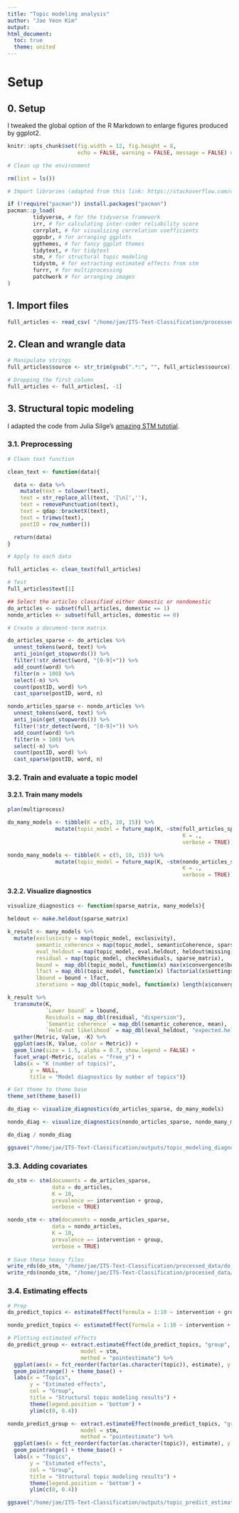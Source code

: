 ```yaml
---
title: "Topic modeling analysis"
author: "Jae Yeon Kim"
output:
html_document:
  toc: true
  theme: united
---
```


# Setup

## 0. Setup

I tweaked the global option of the R Markdown to enlarge figures produced by ggplot2.

```r
knitr::opts_chunk$set(fig.width = 12, fig.height = 8,
                      echo = FALSE, warning = FALSE, message = FALSE) # global setting for enlarging image size
```

```r

# Clean up the environment

rm(list = ls())

# Import libraries (adapted from this link: https://stackoverflow.com/questions/4090169/elegant-way-to-check-for-missing-packages-and-install-them)

if (!require("pacman")) install.packages("pacman")
pacman::p_load(
        tidyverse, # for the tidyverse framework
        irr, # for calculating inter-coder reliability score
        corrplot, # for visualizing correlation coefficients
        ggpubr, # for arranging ggplots
        ggthemes, # for fancy ggplot themes
        tidytext, # for tidytext
        stm, # for structural topic modeling
        tidystm, # for extracting estimated effects from stm
        furrr, # for multiprocessing
        patchwork # for arranging images
)

```

## 1. Import files

```r

full_articles <- read_csv( "/home/jae/ITS-Text-Classification/processed_data/df.csv")
```

## 2. Clean and wrangle data

```r

# Manipulate strings
full_articles$source <- str_trim(gsub(".*:", "", full_articles$source))

# Dropping the first column 
full_articles <- full_articles[, -1]

```

## 3. Structural topic modeling

I adapted the code from Julia Silge's [amazing STM tutotial](https://juliasilge.com/blog/evaluating-stm/).

### 3.1. Preprocessing

```r

# Clean text function

clean_text <- function(data){

  data <- data %>%
    mutate(text = tolower(text),
    text = str_replace_all(text, '[\n]',''),
    text = removePunctuation(text),
    text = qdap::bracketX(text),
    text = trimws(text),
    postID = row_number())

  return(data)
}

# Apply to each data

full_articles <- clean_text(full_articles)

# Test 
full_articles$text[1]

## Select the articles classified either domestic or nondomestic 
do_articles <- subset(full_articles, domestic == 1)
nondo_articles <- subset(full_articles, domestic == 0)

```

```r
# Create a document-term matrix

do_articles_sparse <- do_articles %>%
  unnest_tokens(word, text) %>%
  anti_join(get_stopwords()) %>%
  filter(!str_detect(word, "[0-9]+")) %>%
  add_count(word) %>%
  filter(n > 100) %>%
  select(-n) %>%
  count(postID, word) %>%
  cast_sparse(postID, word, n)

nondo_articles_sparse <- nondo_articles %>%
  unnest_tokens(word, text) %>%
  anti_join(get_stopwords()) %>%
  filter(!str_detect(word, "[0-9]+")) %>%
  add_count(word) %>%
  filter(n > 100) %>%
  select(-n) %>%
  count(postID, word) %>%
  cast_sparse(postID, word, n)

```

### 3.2. Train and evaluate a topic model

#### 3.2.1. Train many models

```r

plan(multiprocess)

do_many_models <- tibble(K = c(5, 10, 15)) %>%
               mutate(topic_model = future_map(K, ~stm(full_articles_sparse, 
                                                       K = .,
                                                       verbose = TRUE)))

nondo_many_models <- tibble(K = c(5, 10, 15)) %>%
               mutate(topic_model = future_map(K, ~stm(nondo_articles_sparse, 
                                                       K = .,
                                                       verbose = TRUE)))

```

#### 3.2.2. Visualize diagnostics

```r

visualize_diagnostics <- function(sparse_matrix, many_models){

heldout <- make.heldout(sparse_matrix)

k_result <- many_models %>%
  mutate(exclusivity = map(topic_model, exclusivity),
         semantic_coherence = map(topic_model, semanticCoherence, sparse_matrix),
         eval_heldout = map(topic_model, eval.heldout, heldout$missing),
         residual = map(topic_model, checkResiduals, sparse_matrix),
         bound =  map_dbl(topic_model, function(x) max(x$convergence$bound)),
         lfact = map_dbl(topic_model, function(x) lfactorial(x$settings$dim$K)),
         lbound = bound + lfact,
         iterations = map_dbl(topic_model, function(x) length(x$convergence$bound)))

k_result %>%
  transmute(K,
            `Lower bound` = lbound,
            Residuals = map_dbl(residual, "dispersion"),
            `Semantic coherence` = map_dbl(semantic_coherence, mean),
            `Held-out likelihood` = map_dbl(eval_heldout, "expected.heldout")) %>%
  gather(Metric, Value, -K) %>%
  ggplot(aes(K, Value, color = Metric)) +
  geom_line(size = 1.5, alpha = 0.7, show.legend = FALSE) +
  facet_wrap(~Metric, scales = "free_y") +
  labs(x = "K (number of topics)",
       y = NULL,
       title = "Model diagnostics by number of topics")}

```

```r

# Set theme to theme base
theme_set(theme_base())

do_diag <- visualize_diagnostics(do_articles_sparse, do_many_models)

nondo_diag <- visualize_diagnostics(nondo_articles_sparse, nondo_many_models) 

do_diag / nondo_diag

ggsave("/home/jae/ITS-Text-Classification/outputs/topic_modeling_diagnosis.png", height = 10)

```


### 3.3. Adding covariates

```r

do_stm <- stm(documents = do_articles_sparse,
              data = do_articles,
              K = 10,
              prevalence =~ intervention + group,
              verbose = TRUE)

nondo_stm <- stm(documents = nondo_articles_sparse,
              data = nondo_articles,
              K = 10,
              prevalence =~ intervention + group,
              verbose = TRUE)
  
# Save these heavy files
write_rds(do_stm, "/home/jae/ITS-Text-Classification/processed_data/do_stm.rds")
write_rds(nondo_stm, "/home/jae/ITS-Text-Classification/processed_data/nondo_stm.rds")

```

### 3.4. Estimating effects

```r

# Prep
do_predict_topics <- estimateEffect(formula = 1:10 ~ intervention + group, stmobj = do_stm, metadata = do_articles, uncertainty = "Global")

nondo_predict_topics <- estimateEffect(formula = 1:10 ~ intervention + group, stmobj = nondo_stm, metadata = nondo_articles, uncertainty = "Global")

```

```r
# Plotting estimated effects
do_predict_group <- extract.estimateEffect(do_predict_topics, "group",
                       model = stm,
                       method = "pointestimate") %>%
  ggplot(aes(x = fct_reorder(factor(as.character(topic)), estimate), y = estimate, ymax = ci.upper, ymin = ci.lower, col = covariate.value)) +
  geom_pointrange() + theme_base() +
  labs(x = "Topics",
       y = "Estimated effects",
       col = "Group",
       title = "Structural topic modeling results") +
       theme(legend.position = 'bottom') +
       ylim(c(0, 0.4))

nondo_predict_group <- extract.estimateEffect(nondo_predict_topics, "group",
                       model = stm,
                       method = "pointestimate") %>%
  ggplot(aes(x = fct_reorder(factor(as.character(topic)), estimate), y = estimate, ymax = ci.upper, ymin = ci.lower, col = covariate.value)) +
  geom_pointrange() + theme_base() +
  labs(x = "Topics",
       y = "Estimated effects",
       col = "Group",
       title = "Structural topic modeling results") +
       theme(legend.position = 'bottom') +
       ylim(c(0, 0.4))

ggsave("/home/jae/ITS-Text-Classification/outputs/topic_predict_estimates.png", width = 12)

```
